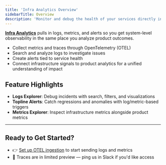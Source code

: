 ```yaml
---
title: 'Infra Analytics Overview'
sidebarTitle: Overview
description: 'Monitor and debug the health of your services directly inside Statsig'
---
```


**[Infra Analytics](https://statsig.com/infra-analytics)** pulls in logs, metrics, and alerts so you get system-level observability in the same place you analyze product outcomes.

- Collect metrics and traces through OpenTelemetry (OTEL)
- Search and analyze logs to investigate issues
- Create alerts tied to service health
- Connect infrastructure signals to product analytics for a unified understanding of impact

## Feature Highlights

- **Logs Explorer**: Debug incidents with search, filters, and visualizations
- **Topline Alerts**: Catch regressions and anomalies with log/metric-based triggers
- **Metrics Explorer**: Inspect infrastructure metrics alongside product metrics

---

## Ready to Get Started?

- 👉 [Set up OTEL ingestion](/infra-analytics/getting-started) to start sending logs and metrics
- 👀 Traces are in limited preview — ping us in Slack if you'd like access
